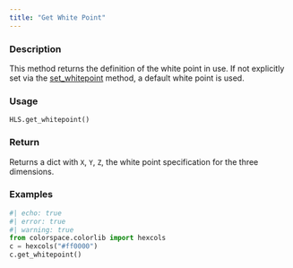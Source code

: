 ```yaml
---
title: "Get White Point"
---
```


### Description

This method returns the definition of the white point in use. If not
explicitly set via the [set_whitepoint](colorspace.colorlib.HLS.set_whitepoint.qmd) method, a default white
point is used.

### Usage

<pre><code class='language-python'>HLS.get_whitepoint()</code></pre>

### Return

Returns a dict with `X`, `Y`, `Z`, the white point specification
for the three dimensions.

### Examples

```python
#| echo: true
#| error: true
#| warning: true
from colorspace.colorlib import hexcols
c = hexcols("#ff0000")
c.get_whitepoint()
```



